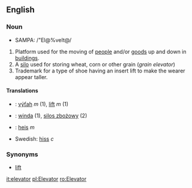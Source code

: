 ==English==
===Noun===
*SAMPA: /"El@%veIt@/

<!-- Note: If you edit this, don't change position of [[Silo]], it is referenced there as definition 2 in [[elevator]]
-->
# Platform used for the moving of [[people]] and/or [[goods]] up and down in [[building]]s.
# A [[silo]] used for storing wheat, corn or other grain (''grain elevator'')
# Trademark for a type of shoe having an insert lift to make the wearer appear taller.

====Translations====
*{{sk}}: [[výťah]] ''m'' (1), [[lift#Slovak|lift]] ''m'' (1)
*{{pl}}: [[winda]] (1), [[silos zbożowy]] (2)
*{{no}}: [[heis]] ''m''
*Swedish: [[hiss]] ''c''

===Synonyms===
*[[lift]]

[[it:elevator]]
[[pl:Elevator]]
[[ro:Elevator]]